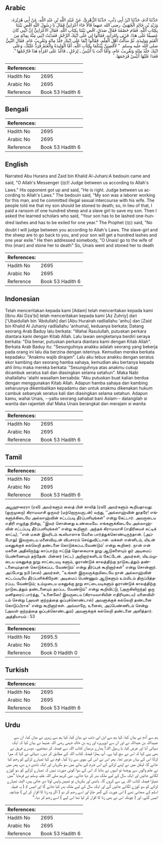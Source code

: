 ## Arabic


<div dir="rtl" lang="ar" style={{fontSize:'larger',backgroundColor:'#f8f9fa',padding:20}}>
حَدَّثَنَا آدَمُ، حَدَّثَنَا ابْنُ أَبِي ذِئْبٍ، حَدَّثَنَا الزُّهْرِيُّ، عَنْ عُبَيْدِ اللَّهِ بْنِ عَبْدِ اللَّهِ، عَنْ أَبِي هُرَيْرَةَ، وَزَيْدِ بْنِ خَالِدٍ الْجُهَنِيِّ، رضى الله عنهما قَالاَ جَاءَ أَعْرَابِيٌّ فَقَالَ يَا رَسُولَ اللَّهِ اقْضِ بَيْنَنَا بِكِتَابِ اللَّهِ‏.‏ فَقَامَ خَصْمُهُ فَقَالَ صَدَقَ، اقْضِ بَيْنَنَا بِكِتَابِ اللَّهِ‏.‏ فَقَالَ الأَعْرَابِيُّ إِنَّ ابْنِي كَانَ عَسِيفًا عَلَى هَذَا، فَزَنَى بِامْرَأَتِهِ، فَقَالُوا لِي عَلَى ابْنِكَ الرَّجْمُ‏.‏ فَفَدَيْتُ ابْنِي مِنْهُ بِمِائَةٍ مِنَ الْغَنَمِ وَوَلِيدَةٍ، ثُمَّ سَأَلْتُ أَهْلَ الْعِلْمِ، فَقَالُوا إِنَّمَا عَلَى ابْنِكَ جَلْدُ مِائَةٍ وَتَغْرِيبُ عَامٍ‏.‏ فَقَالَ النَّبِيُّ صلى الله عليه وسلم ‏ "‏ لأَقْضِيَنَّ بَيْنَكُمَا بِكِتَابِ اللَّهِ، أَمَّا الْوَلِيدَةُ وَالْغَنَمُ فَرَدٌّ عَلَيْكَ، وَعَلَى ابْنِكَ جَلْدُ مِائَةٍ وَتَغْرِيبُ عَامٍ، وَأَمَّا أَنْتَ يَا أُنَيْسُ ـ لِرَجُلٍ ـ فَاغْدُ عَلَى امْرَأَةِ هَذَا فَارْجُمْهَا ‏"‏‏.‏ فَغَدَا عَلَيْهَا أُنَيْسٌ فَرَجَمَهَا‏.‏
</div>
<div style={{backgroundColor:'#f8f9fa',padding:20, marginBottom: 10}}><table> <thead> <tr> <th>References:</th> <th></th> </tr> </thead> <tbody><tr><td>Hadith No</td><td>2695</td></tr><tr><td>Arabic No</td><td>2695</td></tr><tr><td>Reference</td><td>Book 53 Hadith 6</td></tr></tbody></table></div>

## Bengali


<div dir="ltr" lang="bn" style={{fontSize:'larger',backgroundColor:'#f8f9fa',padding:20}}>

</div>
<div style={{backgroundColor:'#f8f9fa',padding:20, marginBottom: 10}}><table> <thead> <tr> <th>References:</th> <th></th> </tr> </thead> <tbody><tr><td>Hadith No</td><td>2695</td></tr><tr><td>Arabic No</td><td>2695</td></tr><tr><td>Reference</td><td>Book 53 Hadith 6</td></tr></tbody></table></div>

## English


<div dir="ltr" lang="en" style={{fontSize:'larger',backgroundColor:'#f8f9fa',padding:20}}>
Narrated Abu Huraira and Zaid bin Khalid Al-Juhani:A bedouin came and said, "O Allah's Messenger (ﷺ)! Judge between us according to Allah's Laws." His opponent got up and said, "He is right. Judge between us according to Allah's Laws." The bedouin said, "My son was a laborer working for this man, and he committed illegal sexual intercourse with his wife. The people told me that my son should be stoned to death; so, in lieu of that, I paid a ransom of one hundred sheep and a slave girl to save my son. Then I asked the learned scholars who said, "Your son has to be lashed one-hundred lashes and has to be exiled for one year." The Prophet (ﷺ) said, "No doubt I will judge between you according to Allah's Laws. The slave-girl and the sheep are to go back to you, and your son will get a hundred lashes and one year exile." He then addressed somebody, "O Unais! go to the wife of this (man) and stone her to death" So, Unais went and stoned her to death
</div>
<div style={{backgroundColor:'#f8f9fa',padding:20, marginBottom: 10}}><table> <thead> <tr> <th>References:</th> <th></th> </tr> </thead> <tbody><tr><td>Hadith No</td><td>2695</td></tr><tr><td>Arabic No</td><td>2695</td></tr><tr><td>Reference</td><td>Book 53 Hadith 6</td></tr></tbody></table></div>

## Indonesian


<div dir="ltr" lang="id" style={{fontSize:'larger',backgroundColor:'#f8f9fa',padding:20}}>
Telah menceritakan kepada kami [Adam] telah menceritakan kepada kami [Ibnu Abi Dza'bi] telah menceritakan kepada kami [Az Zuhriy] dari ['Ubaidullah bin 'Abdullah] dari [Abu Hurairah radliallahu 'anhu] dan [Zaid bin Khalid Al Juhaniy radliallahu 'anhuma], keduanya berkata; Datang seorang Arab Baduy lalu berkata: "Wahai Rasulullah, putuskan perkara diantara kami dengan Kitab Allah. Lalu lawan sengketanya berdiri seraya berkata: "Dia benar, putuskan perkara diantara kami dengan Kitab Allah". Berkata Arab Baduy itu: "Sesunguhnya anakku adalah seorang yang bekerja pada orang ini lalu dia berzina dengan isterinya. Kemudian mereka berkata kepadaku: "Anakmu wajib dirajam". Lalu aku tebus anakku dengan seratus ekor kambing dan seorang hamba sahaya, kemudian aku bertanya kepada ahli ilmu maka mereka berkata: "Sesunguhnya atas anakmu cukup dicambuk seratus kali dan diasingkan selama setahun". Maka Nabi shallallahu 'alaihi wasallam bersabda: "Aku putuskan buat kalian berdua dengan menggunakan Kitab Allah. Adapun hamba sahaya dan kambing seharusnya dikembalikan kepadamu dan untuk anakmu dikenakan hukum cambuk sebanyak seratus kali dan diasingkan selama setahun. Adapun kamu, wahai Unais, --yaitu seorang sahabat bani Aslam-- datangilah si wanita dan rajamlah dia! Maka Unais berangkat dan merajam si wanita
</div>
<div style={{backgroundColor:'#f8f9fa',padding:20, marginBottom: 10}}><table> <thead> <tr> <th>References:</th> <th></th> </tr> </thead> <tbody><tr><td>Hadith No</td><td>2695</td></tr><tr><td>Arabic No</td><td>2695</td></tr><tr><td>Reference</td><td>Book 53 Hadith 6</td></tr></tbody></table></div>

## Tamil


<div dir="ltr" lang="ta" style={{fontSize:'larger',backgroundColor:'#f8f9fa',padding:20}}>

</div>
<div style={{backgroundColor:'#f8f9fa',padding:20, marginBottom: 10}}><table> <thead> <tr> <th>References:</th> <th></th> </tr> </thead> <tbody><tr><td>Hadith No</td><td>2695</td></tr><tr><td>Arabic No</td><td>2695</td></tr><tr><td>Reference</td><td>Book 53 Hadith 6</td></tr></tbody></table></div>


<div dir="ltr" lang="ta" style={{fontSize:'larger',backgroundColor:'#f8f9fa',padding:20}}>
அபூஹுரைரா (ரலி) அவர்களும் ஸைத் பின் காலித் (ரலி) அவர்களும் கூறியதாவது: (ஒருமுறை) கிராமவாசி ஒருவர் (மற்றொருவருடன்) வந்து, ‘‘அல்லாஹ்வின் தூதரே! எங்களுக்கிடையே அல்லாஹ்வின் சட்டப்படி தீர்ப்பளியுங்கள்” என்று கேட்டார். அவருடைய எதிரி எழுந்து நின்று, ‘‘இவர் சொன்னது உண்மையே. எங்களுக்கிடையே அல்லாஹ்வின் சட்டப்படி தீர்ப்பளியுங்கள்” என்று கூறினார். அந்தக் கிராமவாசி (எதிரியைச் சுட்டிக் காட்டி), ‘‘என் மகன் இவரிடம் கூலியாளாக வேலை பார்த்துக்கொண்டிருந்தான். (அப்போது) இவருடைய மனைவியுடன் விபசாரம் செய்துவிட்டான். மக்கள் என்னிடம், யிஉன் மகனுக்குக் கல்லெறி தண்டனை கொடுக்கப்படவேண்டும்’ என்று கூறினர். நான் என் மகனை அதிலிருந்து காப்பாற்ற ஈட்டுத் தொகையாக நூறு ஆடுகளையும் ஓர் அடிமைப் பெண்ணையும் தந்தேன். பின்னர் (சட்ட) அறிஞர்களிடம் கேட்டேன். அவர்கள், யிஉம்முடைய மகனுக்கு நூறு சாட்டையடி களும், ஓராண்டுக் காலத்திற்கு நாடுகடத்தும் தண்டனையும்தான் கொடுக்கப்பட வேண்டும்’ என்று தீர்ப்புக் கூறினார்கள்” என்று சொன்னார். அப்போது நபி (ஸல்) அவர்கள், ‘‘உங்கள் இருவருக்குமிடையே நான் அல்லாஹ்வின் சட்டப்படியே தீர்ப்பளிக்கிறேன்: அடிமைப் பெண்ணும் ஆடுகளும் உம்மிடம் திருப்பித்தரப்பட வேண்டும்; உம்முடைய மகனுக்கு நூறு சாட்டையடிகளும் ஓராண்டுக் காலத்திற்கு நாடுகடத்தும் தண்டனையும் தரப்பட வேண்டும்” என்று கூறிவிட்டு, (அருகிலிருந்த) ஒரு மனிதரைப் பார்த்து, ‘‘உனைஸே! இவருடைய (கிராமவாசியின் எதிரியுடைய) மனைவியிடம் சென்று (அவள் குற்றத்தை ஒப்புக்கொண்டால்) அவளுக்குக் கல்லெறி தண்டனை கொடுப்பீராக” என்று கூறினார்கள். அவ்வாறே, உனைஸ், அப்பெண்ணிடம் சென்று (அவள் குற்றத்தை ஒப்புக்கொண்டதும்) அவளுக்குக் கல்லெறி தண்டனை அளித்தார். அத்தியாயம் : 53
</div>
<div style={{backgroundColor:'#f8f9fa',padding:20, marginBottom: 10}}><table> <thead> <tr> <th>References:</th> <th></th> </tr> </thead> <tbody><tr><td>Hadith No</td><td>2695.5</td></tr><tr><td>Arabic No</td><td>2695.5</td></tr><tr><td>Reference</td><td>Book 0 Hadith 0</td></tr></tbody></table></div>

## Turkish


<div dir="ltr" lang="tr" style={{fontSize:'larger',backgroundColor:'#f8f9fa',padding:20}}>

</div>
<div style={{backgroundColor:'#f8f9fa',padding:20, marginBottom: 10}}><table> <thead> <tr> <th>References:</th> <th></th> </tr> </thead> <tbody><tr><td>Hadith No</td><td>2695</td></tr><tr><td>Arabic No</td><td>2695</td></tr><tr><td>Reference</td><td>Book 53 Hadith 6</td></tr></tbody></table></div>

## Urdu


<div dir="rtl" lang="ur" style={{fontSize:'larger',backgroundColor:'#f8f9fa',padding:20}}>
ہم سے آدم نے بیان کیا، کہا ہم سے ابن ابی ذئب نے بیان کیا، کہا ہم سے زہری نے بیان کیا، ان سے عبیداللہ بن عبداللہ نے اور ان سے ابوہریرہ اور زید بن خالد جہنی رضی اللہ عنہما نے بیان کیا کہ ایک دیہاتی آیا اور عرض کیا، یا رسول اللہ! ہمارے درمیان کتاب اللہ سے فیصلہ کر دیجئیے۔ دوسرے فریق نے بھی یہی کہا کہ اس نے سچ کہا ہے۔ آپ ہمارا فیصلہ کتاب اللہ کے مطابق کر دیں۔ دیہاتی نے کہا کہ میرا لڑکا اس کے یہاں مزدور تھا۔ پھر اس نے اس کی بیوی سے زنا کیا۔ قوم نے کہا تمہارے لڑکے کو رجم کیا جائے گا، لیکن میں نے اپنے لڑکے کے اس جرم کے بدلے میں سو بکریاں اور ایک باندی دے دی، پھر میں نے علم والوں سے پوچھا تو انہوں نے بتایا کہ اس کے سوا کوئی صورت نہیں کہ تمہارے لڑکے کو سو کوڑے لگائے جائیں اور ایک سال کے لیے ملک بدر کر دیا جائے۔ نبی کریم صلی اللہ علیہ وسلم نے فرمایا ”میں تمہارا فیصلہ کتاب اللہ ہی سے کروں گا۔ باندی اور بکریاں تو تمہیں واپس لوٹا دی جاتی ہیں، البتہ تمہارے لڑکے کو سو کوڑے لگائے جائیں گے اور ایک سال کے لیے ملک بدر کیا جائے گا اور انیس تم ( یہ قبیلہ اسلم کے صحابی تھے ) اس عورت کے گھر جاؤ اور اسے رجم کر دو ( اگر وہ زنا کا اقرار کر لے ) چنانچہ انیس گئے، اور ( چونکہ اس نے بھی زنا کا اقرار کر لیا تھا اس لیے ) اسے رجم کر دیا۔“
</div>
<div style={{backgroundColor:'#f8f9fa',padding:20, marginBottom: 10}}><table> <thead> <tr> <th>References:</th> <th></th> </tr> </thead> <tbody><tr><td>Hadith No</td><td>2695</td></tr><tr><td>Arabic No</td><td>2695</td></tr><tr><td>Reference</td><td>Book 53 Hadith 6</td></tr></tbody></table></div>